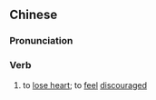 ==Chinese==
{{zh-forms|s=泄劲}}

===Pronunciation===
{{zh-pron
|m=xièjìn
|c=sit3 ging6
|mn=qz:sia̍p-kèng/xm,zz:siat-kèng
|cat=v
}}

===Verb===
{{zh-verb}}

# to [[lose heart]]; to [[feel]] [[discouraged]]